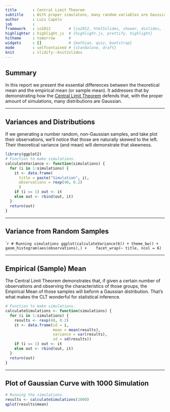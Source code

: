 ```yaml
---
title       : Central Limit Theorem
subtitle    : With proper simulatons, many random variables are Gaussian.
author      : Luis Capelo
job         : 
framework   : io2012        # {io2012, html5slides, shower, dzslides, ...}
highlighter : highlight.js  # {highlight.js, prettify, highlight}
hitheme     : tomorrow      # 
widgets     : []            # {mathjax, quiz, bootstrap}
mode        : selfcontained # {standalone, draft}
knit        : slidify::knit2slides
---
```


## Summary

In this report we present the essential differences between the theoretical mean and the empirical mean (or sample  mean). It addresses that by demonstrating how the [Central Limit Theorem](http://en.wikipedia.org/wiki/Central_limit_theorem) defends that, with the proper amount of simulations, many distributions are Gaussian.


--- 

## Variances and Distributions

If we generating a number random, non-Gaussian samples, and take plot their observations, we'll notice that those are naturally skewed to the left. Their theoretical variance (and mean) will demonstrate that skewness. 

```r
library(ggplot2)
# Function to make simulations.
calculateVariance <- function(simulations) {
  for (i in 1:simulations) {
    it <- data.frame(
      title = paste("Simulation", i),
      observations = rexp(40, 0.2)
      )
    if (i == 1) out <- it
    else out <- rbind(out, it)
  }
  return(out)
}
```

---

## Variance from Random Samples
````r
# Running simulations
ggplot(calculateVariance(6)) + theme_bw() + 
  geom_histogram(aes(observations),) + 
  facet_wrap(~ title, ncol = 6)
```

---

## Empirical (Sample) Mean

The Central Limit Theorem demonstrates that, if given a certain number of observations and observing the characteristics of those groups, the Empirical Mean of those samples will beform a Gaussian distribution. That's what makes the CLT wonderful for statistical inference.

```r
# Function to make simulations.
calculateSimulations <- function(simulations) {
  for (i in 1:simulations) {
    results <- rexp(40, 0.2)
    it <- data.frame(id = i, 
                     mean = mean(results), 
                     variance = var(results),
                     sd = sd(results))
    if (i == 1) out <- it
    else out <- rbind(out, it)
  }
  return(out)
}
```

---

## Plot of Gaussian Curve with 1000 Simulation

```r
# Running the simulations.
results <- calculateSimulations(1000)
qplot(results$mean)
```









